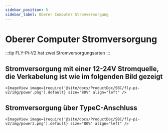```yaml
---
sidebar_position: 5
sidebar_label: Oberer Computer Stromversorgung
---
```



# Oberer Computer Stromversorgung

:::tip
FLY-Pi-V2 hat zwei Stromversorgungsarten
:::

## Stromversorgung mit einer 12-24V Stromquelle, die Verkabelung ist wie im folgenden Bild gezeigt

    <ImageView image={require('@site/docs/ProductDoc/SBC/fly-pi-v2/img/power.png').default} size="80%" align="left" />


## Stromversorgung über TypeC-Anschluss

    <ImageView image={require('@site/docs/ProductDoc/SBC/fly-pi-v2/img/power2.png').default} size="80%" align="left" />